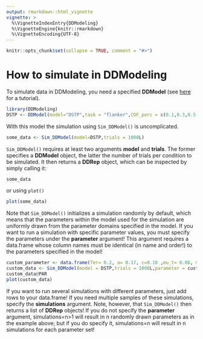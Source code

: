 ```yaml
---
output: rmarkdown::html_vignette
vignette: >
  %\VignetteIndexEntry{DDModeling}
  %\VignetteEngine{knitr::rmarkdown}
  %\VignetteEncoding{UTF-8}
---
```

```r
knitr::opts_chunk$set(collapse = TRUE, comment = "#>")
```

# How to simulate in DDModeling
To simulate data in DDModeling, you need a specified **DDModel** (see [here](Model_definition.html) for a tutorial).

```r
library(DDModeling)
DSTP <- DDModel(model="DSTP",task = "flanker",CDF_perc = c(0.1,0.3,0.5,0.7,0.9),CAF_perc = c(0.0,0.2,0.4,0.6,0.8,1.0))
```

With this model the simulation using `Sim_DDModel()` is uncomplicated.

```r
some_data <- Sim_DDModel(model=DSTP,trials = 1000L)
```

`Sim_DDModel()` requires at least two arguments **model** and **trials**. The former specifies a **DDModel** object, the latter the number of trials per condition to be simulated. It then returns a **DDRep** object, which can be inspected by simply calling it:

```r
some_data
```

or using `plot()`

```r
plot(some_data)
```

Note that `Sim_DDModel()` initializes a simulation randomly by default, which means that the parameters within the model used for the simulation are uniformly drawn from the parameter domains specified in the model. If you want to run a simulation with specific parameter values, you must specify the parameters under the **parameter** argument! This argument requires a data.frame whose column names must be identical (in name and order!) to the parameters specified in the model!

```r
custom_parameter <- data.frame(Ter= 0.2, a= 0.17, c=0.18 ,mu_t= 0.08, mu_f= 0.09, mu_RS2= 0.29, mu_SS= 0.5)
custom_data <- Sim_DDModel(model = DSTP,trials = 1000L,parameter = custom_parameter)
custom_data@PAR
plot(custom_data)
```

If you want to run several simulations with different parameters, just add rows to your data.frame! If you need multiple samples of these simulations, specify the **simulations** argument. Note, however, that `Sim_DDModel()` then returns a list of **DDRep** objects! If you do not specify the **parameter** argument, simulations=n>1 will result in n randomly drawn parameters as in the example above; but if you do specify it, simulations=n will result in n simulations for each parameter set!
